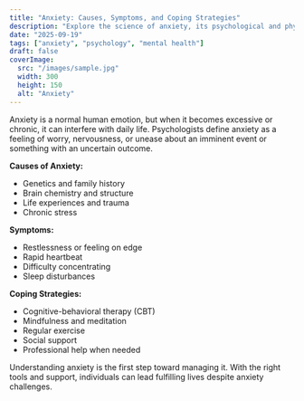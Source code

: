 ```yaml
---
title: "Anxiety: Causes, Symptoms, and Coping Strategies"
description: "Explore the science of anxiety, its psychological and physiological roots, and evidence-based ways to manage it."
date: "2025-09-19"
tags: ["anxiety", "psychology", "mental health"]
draft: false
coverImage:
  src: "/images/sample.jpg"
  width: 300
  height: 150
  alt: "Anxiety"
---
```


Anxiety is a normal human emotion, but when it becomes excessive or chronic, it can interfere with daily life. Psychologists define anxiety as a feeling of worry, nervousness, or unease about an imminent event or something with an uncertain outcome.

**Causes of Anxiety:**
- Genetics and family history
- Brain chemistry and structure
- Life experiences and trauma
- Chronic stress

**Symptoms:**
- Restlessness or feeling on edge
- Rapid heartbeat
- Difficulty concentrating
- Sleep disturbances

**Coping Strategies:**
- Cognitive-behavioral therapy (CBT)
- Mindfulness and meditation
- Regular exercise
- Social support
- Professional help when needed

Understanding anxiety is the first step toward managing it. With the right tools and support, individuals can lead fulfilling lives despite anxiety challenges.
